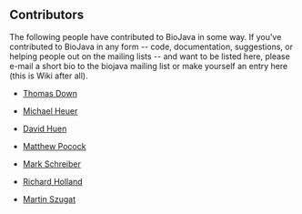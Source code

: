 == Contributors ==

The following people have contributed to BioJava in some way. If you've contributed to BioJava in any form -- code, documentation, suggestions, or helping people out on the mailing lists -- and want to be listed here, please e-mail a short bio to the biojava mailing list or make yourself an entry here (this is Wiki after all).

* [[Thomas Down|Thomas Down]]

* [[User:Heuermh|Michael Heuer]]

* [[David Huen|David Huen]]

* [[Matthew Pocock|Matthew Pocock]]

* [[User:Mark|Mark Schreiber]]

* [[User:Rholland|Richard Holland]]

* [[User:Martin|Martin Szugat]]